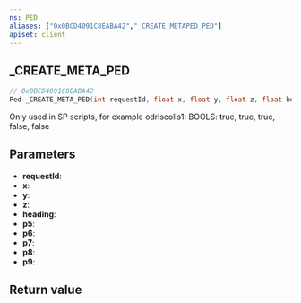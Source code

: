 ```yaml
---
ns: PED
aliases: ["0x0BCD4091C8EABA42","_CREATE_METAPED_PED"]
apiset: client
---
```

## _CREATE_META_PED

```c
// 0x0BCD4091C8EABA42
Ped _CREATE_META_PED(int requestId, float x, float y, float z, float heading, BOOL p5, BOOL p6, BOOL p7, BOOL p8, BOOL p9);
```

Only used in SP scripts, for example odriscolls1: BOOLS: true, true, true, false, false

## Parameters
* **requestId**:
* **x**:
* **y**:
* **z**:
* **heading**:
* **p5**:
* **p6**:
* **p7**:
* **p8**:
* **p9**:

## Return value